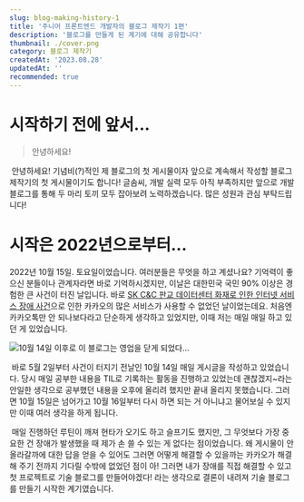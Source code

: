 ---
slug: blog-making-history-1
title: '주니어 프론트엔드 개발자의 블로그 제작기 1편'
description: '블로그를 만들게 된 계기에 대해 공유합니다'
thumbnail: ./cover.png
category: 블로그 제작기
createdAt: '2023.08.28'
updatedAt: ''
recommended: true
---

# 시작하기 전에 앞서...

> 안녕하세요!

&nbsp;안녕하세요! 기념비(?)적인 제 블로그의 첫 게시물이자 앞으로 계속해서 작성할 블로그 제작기의 첫 게시물이기도 합니다! 글솜씨, 개발 실력 모두 아직 부족하지만 앞으로 개발 블로그를 통해 두 마리 토끼 모두 잡아보려 노력하겠습니다. 많은 성원과 관심 부탁드립니다!

# 시작은 2022년으로부터...
2022년 10월 15일. 토요일이었습니다. 여러분들은 무엇을 하고 계셨나요? 기억력이 좋으신 분들이나 관계자라면 바로 기억하시겠지만, 이날은 대한민국 국민 90% 이상은 경험한 큰 사건이 터진 날입니다. 바로 [SK C&C 판교 데이터센터 화재로 인한 인터넷 서비스 장애 사건](https://namu.wiki/w/SK%20C%26C%20%ED%8C%90%EA%B5%90%20%EB%8D%B0%EC%9D%B4%ED%84%B0%EC%84%BC%ED%84%B0%20%ED%99%94%EC%9E%AC%EB%A1%9C%20%EC%9D%B8%ED%95%9C%20%EC%9D%B8%ED%84%B0%EB%84%B7%20%EC%84%9C%EB%B9%84%EC%8A%A4%20%EC%9E%A5%EC%95%A0%20%EC%82%AC%EA%B1%B4)으로 인한 카카오의 많은 서비스가 사용할 수 없었던 날이었는데요. 처음엔 카카오톡만 안 되나보다라고 단순하게 생각하고 있었지만, 이때 저는 매일 매일 하고 있던 게 있었습니다.

![10월 14일 이후로 이 블로그는 영업을 닫게 되었다...](./1.png)

&nbsp;바로 5월 2일부터 사건이 터지기 전날인 10월 14일 매일 게시글을 작성하고 있었습니다. 당시 매일 공부한 내용을 TIL로 기록하는 활동을 진행하고 있었는데 괜찮겠지~라는 안일한 생각으로 공부했던 내용을 오후에 올리려 했지만 끝내 올리지 못했습니다. 그러면 10월 15일은 넘어가고 10월 16일부터 다시 하면 되는 거 아니냐고 물어보실 수 있지만 이때 여러 생각을 하게 됩니다.

&nbsp;매일 진행하던 루틴이 깨져 현타가 오기도 하고 슬프기도 했지만, 그 무엇보다 가장 중요한 건 장애가 발생했을 때 제가 손 쓸 수 있는 게 없다는 점이었습니다. 왜 게시물이 안 올라갈까에 대한 답을 얻을 수 있어도 그러면 어떻게 해결할 수 있을까는 카카오가 해결해 주기 전까지 기다릴 수밖에 없었던 점이 아! 그러면 내가 장애를 직접 해결할 수 있고 첫 프로젝트로 기술 블로그를 만들어야겠다! 라는 생각으로 결론이 내려져 기술 블로그를 만들기 시작한 계기였습니다.
